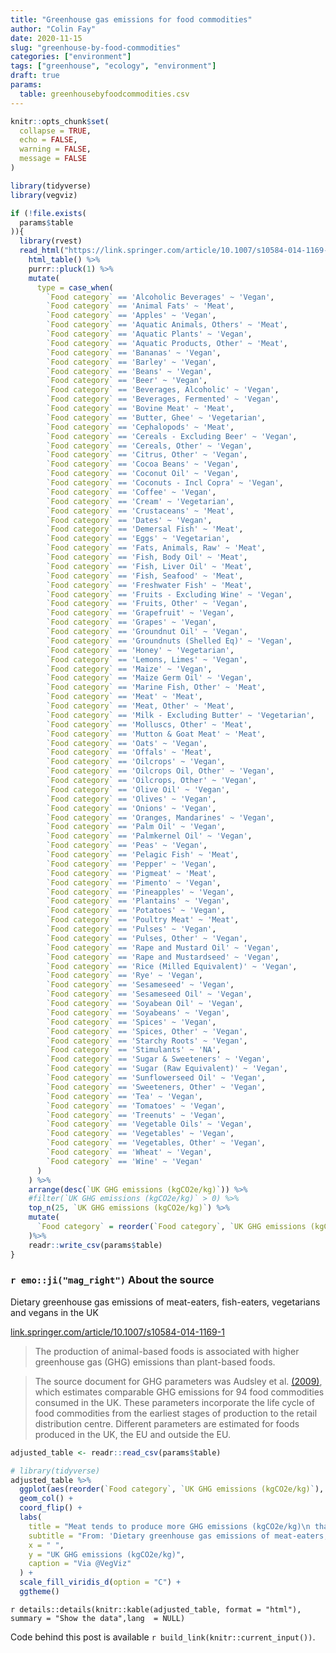 ```yaml
---
title: "Greenhouse gas emissions for food commodities"
author: "Colin Fay"
date: 2020-11-15
slug: "greenhouse-by-food-commodities"
categories: ["environment"]
tags: ["greenhouse", "ecology", "environment"]
draft: true
params:
  table: greenhousebyfoodcommodities.csv
---
```


```r
knitr::opts_chunk$set(
  collapse = TRUE, 
  echo = FALSE, 
  warning = FALSE, 
  message = FALSE
)
```

```r
library(tidyverse)
library(vegviz)

if (!file.exists(
  params$table
)){
  library(rvest)
  read_html("https://link.springer.com/article/10.1007/s10584-014-1169-1/tables/4") %>%
    html_table() %>%
    purrr::pluck(1) %>% 
    mutate(
      type = case_when(
        `Food category` == 'Alcoholic Beverages' ~ 'Vegan',
        `Food category` == 'Animal Fats' ~ 'Meat',
        `Food category` == 'Apples' ~ 'Vegan',
        `Food category` == 'Aquatic Animals, Others' ~ 'Meat',
        `Food category` == 'Aquatic Plants' ~ 'Vegan',
        `Food category` == 'Aquatic Products, Other' ~ 'Meat',
        `Food category` == 'Bananas' ~ 'Vegan',
        `Food category` == 'Barley' ~ 'Vegan',
        `Food category` == 'Beans' ~ 'Vegan',
        `Food category` == 'Beer' ~ 'Vegan',
        `Food category` == 'Beverages, Alcoholic' ~ 'Vegan',
        `Food category` == 'Beverages, Fermented' ~ 'Vegan',
        `Food category` == 'Bovine Meat' ~ 'Meat',
        `Food category` == 'Butter, Ghee' ~ 'Vegetarian',
        `Food category` == 'Cephalopods' ~ 'Meat',
        `Food category` == 'Cereals - Excluding Beer' ~ 'Vegan',
        `Food category` == 'Cereals, Other' ~ 'Vegan',
        `Food category` == 'Citrus, Other' ~ 'Vegan',
        `Food category` == 'Cocoa Beans' ~ 'Vegan',
        `Food category` == 'Coconut Oil' ~ 'Vegan',
        `Food category` == 'Coconuts - Incl Copra' ~ 'Vegan',
        `Food category` == 'Coffee' ~ 'Vegan',
        `Food category` == 'Cream' ~ 'Vegetarian',
        `Food category` == 'Crustaceans' ~ 'Meat',
        `Food category` == 'Dates' ~ 'Vegan',
        `Food category` == 'Demersal Fish' ~ 'Meat',
        `Food category` == 'Eggs' ~ 'Vegetarian',
        `Food category` == 'Fats, Animals, Raw' ~ 'Meat',
        `Food category` == 'Fish, Body Oil' ~ 'Meat',
        `Food category` == 'Fish, Liver Oil' ~ 'Meat',
        `Food category` == 'Fish, Seafood' ~ 'Meat',
        `Food category` == 'Freshwater Fish' ~ 'Meat',
        `Food category` == 'Fruits - Excluding Wine' ~ 'Vegan',
        `Food category` == 'Fruits, Other' ~ 'Vegan',
        `Food category` == 'Grapefruit' ~ 'Vegan',
        `Food category` == 'Grapes' ~ 'Vegan',
        `Food category` == 'Groundnut Oil' ~ 'Vegan',
        `Food category` == 'Groundnuts (Shelled Eq)' ~ 'Vegan',
        `Food category` == 'Honey' ~ 'Vegetarian',
        `Food category` == 'Lemons, Limes' ~ 'Vegan',
        `Food category` == 'Maize' ~ 'Vegan',
        `Food category` == 'Maize Germ Oil' ~ 'Vegan',
        `Food category` == 'Marine Fish, Other' ~ 'Meat',
        `Food category` == 'Meat' ~ 'Meat',
        `Food category` == 'Meat, Other' ~ 'Meat',
        `Food category` == 'Milk - Excluding Butter' ~ 'Vegetarian',
        `Food category` == 'Molluscs, Other' ~ 'Meat',
        `Food category` == 'Mutton & Goat Meat' ~ 'Meat',
        `Food category` == 'Oats' ~ 'Vegan',
        `Food category` == 'Offals' ~ 'Meat',
        `Food category` == 'Oilcrops' ~ 'Vegan',
        `Food category` == 'Oilcrops Oil, Other' ~ 'Vegan',
        `Food category` == 'Oilcrops, Other' ~ 'Vegan',
        `Food category` == 'Olive Oil' ~ 'Vegan',
        `Food category` == 'Olives' ~ 'Vegan',
        `Food category` == 'Onions' ~ 'Vegan',
        `Food category` == 'Oranges, Mandarines' ~ 'Vegan',
        `Food category` == 'Palm Oil' ~ 'Vegan',
        `Food category` == 'Palmkernel Oil' ~ 'Vegan',
        `Food category` == 'Peas' ~ 'Vegan',
        `Food category` == 'Pelagic Fish' ~ 'Meat',
        `Food category` == 'Pepper' ~ 'Vegan',
        `Food category` == 'Pigmeat' ~ 'Meat',
        `Food category` == 'Pimento' ~ 'Vegan',
        `Food category` == 'Pineapples' ~ 'Vegan',
        `Food category` == 'Plantains' ~ 'Vegan',
        `Food category` == 'Potatoes' ~ 'Vegan',
        `Food category` == 'Poultry Meat' ~ 'Meat',
        `Food category` == 'Pulses' ~ 'Vegan',
        `Food category` == 'Pulses, Other' ~ 'Vegan',
        `Food category` == 'Rape and Mustard Oil' ~ 'Vegan',
        `Food category` == 'Rape and Mustardseed' ~ 'Vegan',
        `Food category` == 'Rice (Milled Equivalent)' ~ 'Vegan',
        `Food category` == 'Rye' ~ 'Vegan',
        `Food category` == 'Sesameseed' ~ 'Vegan',
        `Food category` == 'Sesameseed Oil' ~ 'Vegan',
        `Food category` == 'Soyabean Oil' ~ 'Vegan',
        `Food category` == 'Soyabeans' ~ 'Vegan',
        `Food category` == 'Spices' ~ 'Vegan',
        `Food category` == 'Spices, Other' ~ 'Vegan',
        `Food category` == 'Starchy Roots' ~ 'Vegan',
        `Food category` == 'Stimulants' ~ 'NA',
        `Food category` == 'Sugar & Sweeteners' ~ 'Vegan',
        `Food category` == 'Sugar (Raw Equivalent)' ~ 'Vegan',
        `Food category` == 'Sunflowerseed Oil' ~ 'Vegan',
        `Food category` == 'Sweeteners, Other' ~ 'Vegan',
        `Food category` == 'Tea' ~ 'Vegan',
        `Food category` == 'Tomatoes' ~ 'Vegan',
        `Food category` == 'Treenuts' ~ 'Vegan',
        `Food category` == 'Vegetable Oils' ~ 'Vegan',
        `Food category` == 'Vegetables' ~ 'Vegan',
        `Food category` == 'Vegetables, Other' ~ 'Vegan',
        `Food category` == 'Wheat' ~ 'Vegan',
        `Food category` == 'Wine' ~ 'Vegan'
      )
    ) %>% 
    arrange(desc(`UK GHG emissions (kgCO2e/kg)`)) %>% 
    #filter(`UK GHG emissions (kgCO2e/kg)` > 0) %>%
    top_n(25, `UK GHG emissions (kgCO2e/kg)`) %>%
    mutate(
      `Food category` = reorder(`Food category`, `UK GHG emissions (kgCO2e/kg)`)
    )%>%
    readr::write_csv(params$table)
}

```

### `r emo::ji("mag_right")` About the source 

::: {.source}
Dietary greenhouse gas emissions of meat-eaters, fish-eaters, vegetarians and vegans in the UK
::: 

::: {.link}
[link.springer.com/article/10.1007/s10584-014-1169-1](https://link.springer.com/article/10.1007/s10584-014-1169-1)
:::

::: {.quote}
> The production of animal-based foods is associated with higher greenhouse gas (GHG) emissions than plant-based foods. 
:::

::: {.count}
> The source document for GHG parameters was Audsley et al. [(2009)](https://dspace.lib.cranfield.ac.uk/handl), which estimates comparable GHG emissions for 94 food commodities consumed in the UK. These parameters incorporate the life cycle of food commodities from the earliest stages of production to the retail distribution centre. Different parameters are estimated for foods produced in the UK, the EU and outside the EU. 
:::

```r
adjusted_table <- readr::read_csv(params$table) 
```


```r
# library(tidyverse)
adjusted_table %>% 
  ggplot(aes(reorder(`Food category`, `UK GHG emissions (kgCO2e/kg)`), `UK GHG emissions (kgCO2e/kg)`, fill = type)) + 
  geom_col() + 
  coord_flip() + 
  labs(
    title = "Meat tends to produce more GHG emissions (kgCO2e/kg)\n than vegan or vegetarian food", 
    subtitle = "From: 'Dietary greenhouse gas emissions of meat-eaters, fish-eaters, vegetarians and vegans in the UK'\nhttps://link.springer.com/article/10.1007/s10584-014-1169-1", 
    x = " ", 
    y = "UK GHG emissions (kgCO2e/kg)", 
    caption = "Via @VegViz"
  ) + 
  scale_fill_viridis_d(option = "C") +
  ggtheme() 
```

`r details::details(knitr::kable(adjusted_table, format = "html"), summary = "Show the data",lang  = NULL)`

::: {.code}
Code behind this post is available `r build_link(knitr::current_input())`. 
:::
